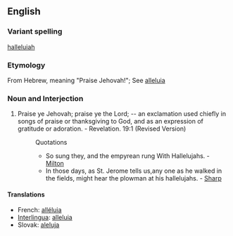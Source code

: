 ==English==
===Variant spelling===
[[halleluiah]] <!--I don't know this one...-->

=== Etymology ===
From Hebrew, meaning "Praise Jehovah!"; See [[alleluia]]

===Noun and Interjection===
#Praise ye Jehovah; praise ye the Lord; -- an exclamation used chiefly in songs of praise or thanksgiving to God, and as an expression of gratitude or adoration. - Revelation. 19:1 (Revised Version)
#:Quotations
#:*So sung they, and the empyrean rung With Hallelujahs. - [[Milton]]
#:*In those days, as St. Jerome tells us,any one as he walked in the fields, might hear the plowman at his hallelujahs. - [[Sharp]]

====Translations====
*French: [[alléluia]]
*[[Interlingua]]: [[alleluia#Interlingua|alleluia]]
*Slovak: [[aleluja]]